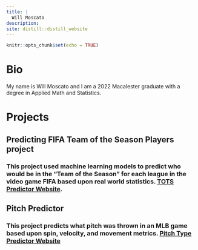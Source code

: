 ```yaml
---
title: |
  Will Moscato
description: 
site: distill::distill_website
---
```


```r
knitr::opts_chunk$set(echo = TRUE)
```
# Bio
My name is Will Moscato and I am a 2022 Macalester graduate with a degree in Applied Math and Statistics.


# Projects
## Predicting FIFA Team of the Season Players project
### This project used machine learning models to predict who would be in the "Team of the Season" for each league in the video game FIFA based upon real world statistics. [TOTS Predictor Website](https://totspredictor.netlify.app/).

## Pitch Predictor
### This project predicts what pitch was thrown in an MLB game based upon spin, velocity, and movement metrics. [Pitch Type Predictor Website](https://pitchpredictormachinelearning.netlify.app/)